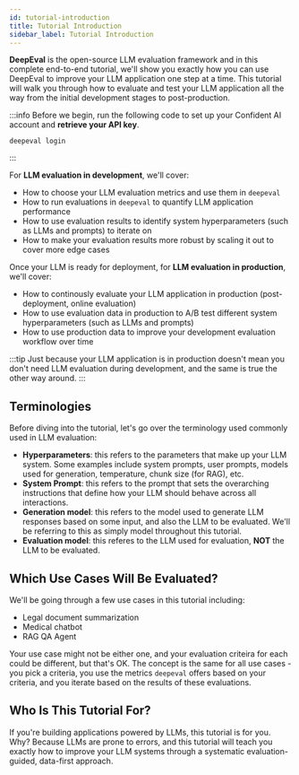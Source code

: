 ```yaml
---
id: tutorial-introduction
title: Tutorial Introduction
sidebar_label: Tutorial Introduction
---
```


**DeepEval** is the open-source LLM evaluation framework and in this complete end-to-end tutorial, we'll show you exactly how you can use DeepEval to improve your LLM application one step at a time. This tutorial will walk you through how to evaluate and test your LLM application all the way from the initial development stages to post-production.

:::info
Before we begin, run the following code to set up your Confident AI account and **retrieve your API key**.

```
deepeval login
```

:::

For **LLM evaluation in development**, we'll cover:

- How to choose your LLM evaluation metrics and use them in `deepeval`
- How to run evaluations in `deepeval` to quantify LLM application performance
- How to use evaluation results to identify system hyperparameters (such as LLMs and prompts) to iterate on
- How to make your evaluation results more robust by scaling it out to cover more edge cases

Once your LLM is ready for deployment, for **LLM evaluation in production**, we'll cover:

- How to continously evaluate your LLM application in production (post-deployment, online evaluation)
- How to use evaluation data in production to A/B test different system hyperparameters (such as LLMs and prompts)
- How to use production data to improve your development evaluation workflow over time

:::tip
Just because your LLM application is in production doesn't mean you don't need LLM evaluation during development, and the same is true the other way around.
:::

## Terminologies

Before diving into the tutorial, let's go over the terminology used commonly used in LLM evaluation:

- **Hyperparameters**: this refers to the parameters that make up your LLM system. Some examples include system prompts, user prompts, models used for generation, temperature, chunk size (for RAG), etc.
- **System Prompt**: this refers to the prompt that sets the overarching instructions that define how your LLM should behave across all interactions.
- **Generation model**: this refers to the model used to generate LLM responses based on some input, and also the LLM to be evaluated. We'll be referring to this as simply model throughout this tutorial.
- **Evaluation model**: this referes to the LLM used for evaluation, **NOT** the LLM to be evaluated.

## Which Use Cases Will Be Evaluated?

We'll be going through a few use cases in this tutorial including:

- Legal document summarization
- Medical chatbot
- RAG QA Agent

Your use case might not be either one, and your evaluation criteira for each could be different, but that's OK. The concept is the same for all use cases - you pick a criteria, you use the metrics `deepeval` offers based on your criteria, and you iterate based on the results of these evaluations.

## Who Is This Tutorial For?

If you're building applications powered by LLMs, this tutorial is for you. Why? Because LLMs are prone to errors, and this tutorial will teach you exactly how to improve your LLM systems through a systematic evaluation-guided, data-first approach.
